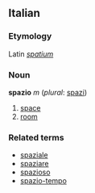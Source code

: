 ==Italian==
===Etymology===
Latin ''[[spatium]]''
===Noun===
'''spazio''' ''m'' (''plural'': [[spazi]])

# [[space]]
# [[room]]

===Related terms===
*[[spaziale]]
*[[spaziare]]
*[[spazioso]]
*[[spazio-tempo]]